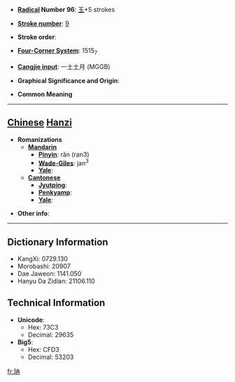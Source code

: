 * '''[[Wiktionary:Chinese radical index| Radical]] Number 96''': [[Wiktionary:Chinese radical index 玉|玉]]+5 strokes

* '''[[Wiktionary:Chinese total strokes index|Stroke number]]''': [[Wiktionary:Chinese total strokes index 9|9]]

* '''Stroke order''': 

* '''[[Wiktionary:Chinese four corner index|Four-Corner System]]''': 1515<sub>7</sub>

* '''[[Wiktionary:Chinese Cangjie index|Cangjie input]]''': 一土土月 (MGGB)

* '''Graphical Significance and Origin''': 

* '''Common Meaning'''

----

== [[Chinese]] [[Hanzi]] ==

* '''Romanizations'''
** '''[[Mandarin]]'''
*** '''[[Pinyin]]''': rǎn (ran3)
*** '''[[Wade-Giles]]''': jan<sup>3</sup>
*** '''[[Yale]]''': 
** '''[[Cantonese]]'''
*** '''[[Jyutping]]''':
*** '''[[Penkyamp]]''': 
*** '''[[Yale]]''': 

* '''Other info''': 

----

== Dictionary Information ==

* KangXi: 0729.130
* Morobashi: 20907
* Dae Jaweon: 1141.050
* Hanyu Da Zidian: 21106.110

== Technical Information ==

* '''Unicode''':
** Hex: 73C3
** Decimal: 29635
* '''Big5''':
** Hex: CFD3
** Decimal: 53203

[[fr:珃]]